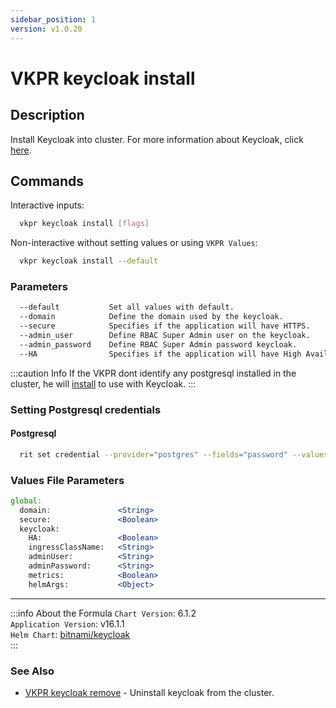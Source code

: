 ```yaml
---
sidebar_position: 1
version: v1.0.20
---
```


# VKPR keycloak install

## Description

Install Keycloak into cluster. For more information about Keycloak, click [here](https://www.keycloak.org/).

## Commands

Interactive inputs:

```bash
  vkpr keycloak install [flags]
```

Non-interactive without setting values or using `VKPR Values`:

```bash
  vkpr keycloak install --default
```

### Parameters

```txt
  --default           Set all values with default.
  --domain            Define the domain used by the keycloak.          Default: localhost
  --secure            Specifies if the application will have HTTPS.    Default: false
  --admin_user        Define RBAC Super Admin user on the keycloak.    Default: admin
  --admin_password    Define RBAC Super Admin password keycloak.       Default: vkpr123
  --HA                Specifies if the application will have High Availability.   Default: false
```

:::caution Info
If the VKPR dont identify any postgresql installed in the cluster, he will [install](/docs/commands/postgresql/vkpr_postgres_install) to use with Keycloak.
:::

### Setting Postgresql credentials

#### Postgresql

```bash
  rit set credential --provider="postgres" --fields="password" --values="your-password"
```

### Values File Parameters

```jsx title="vkpr.yaml"
global:
  domain:               <String>
  secure:               <Boolean>
  keycloak:
    HA:                 <Boolean>
    ingressClassName:   <String>
    adminUser:          <String>
    adminPassword:      <String>
    metrics:            <Boolean>
    helmArgs:           <Object>
```

---

:::info About the Formula
`Chart Version`: 6.1.2 <br/>
`Application Version`: v16.1.1 <br/>
`Helm Chart`: [bitnami/keycloak](https://artifacthub.io/packages/helm/bitnami/keycloak/) <br/>
:::

### See Also

- [VKPR keycloak remove](/docs/commands/keycloak/vkpr_keycloak_remove) - Uninstall keycloak from the cluster.
